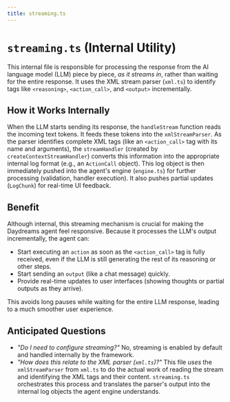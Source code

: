 ```yaml
---
title: streaming.ts
---
```


# `streaming.ts` (Internal Utility)

This internal file is responsible for processing the response from the AI language model (LLM) piece by piece, _as it streams in_, rather than waiting for the entire response. It uses the XML stream parser (`xml.ts`) to identify tags like `<reasoning>`, `<action_call>`, and `<output>` incrementally.

## How it Works Internally

When the LLM starts sending its response, the `handleStream` function reads the incoming text tokens. It feeds these tokens into the `xmlStreamParser`. As the parser identifies complete XML tags (like an `<action_call>` tag with its name and arguments), the `streamHandler` (created by `createContextStreamHandler`) converts this information into the appropriate internal log format (e.g., an `ActionCall` object). This log object is then immediately pushed into the agent's engine (`engine.ts`) for further processing (validation, handler execution). It also pushes partial updates (`LogChunk`) for real-time UI feedback.

## Benefit

Although internal, this streaming mechanism is crucial for making the Daydreams agent feel responsive. Because it processes the LLM's output incrementally, the agent can:

-   Start executing an `action` as soon as the `<action_call>` tag is fully received, even if the LLM is still generating the rest of its reasoning or other steps.
-   Start sending an `output` (like a chat message) quickly.
-   Provide real-time updates to user interfaces (showing thoughts or partial outputs as they arrive).

This avoids long pauses while waiting for the entire LLM response, leading to a much smoother user experience.

## Anticipated Questions

-   _"Do I need to configure streaming?"_
    No, streaming is enabled by default and handled internally by the framework.
-   _"How does this relate to the XML parser (`xml.ts`)?"_
    This file _uses_ the `xmlStreamParser` from `xml.ts` to do the actual work of reading the stream and identifying the XML tags and their content. `streaming.ts` orchestrates this process and translates the parser's output into the internal log objects the agent engine understands. 